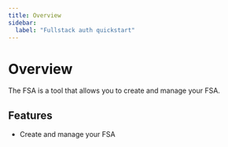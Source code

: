 ```yaml
---
title: Overview
sidebar:
  label: "Fullstack auth quickstart"
---
```


# Overview

The FSA is a tool that allows you to create and manage your FSA.

## Features

- Create and manage your FSA